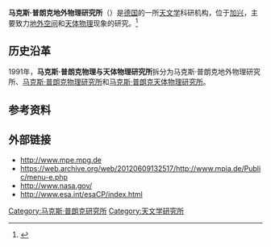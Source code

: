 {{Infobox Organization
|name         = 马克斯·普朗克地外物理研究所<br>Max-Planck-Institut für extraterrestrische Physik
|image        = MPI-Extraterrestrische-Physik_2016-08-15.jpg
|image_border =
|size         = 200px
|caption      =
|map          =
|msize        =
|mcaption     =
|abbreviation = MPE
|motto        =
|formation    = 
|extinction   =
|type         = 研究機構
|status       =
|purpose      =
|headquarters =
|location     = [[德國|德國]][[慕尼黑附近加兴|慕尼黑附近加兴]]
|region_served =
|language     =
|leader_title =
|leader_name  = Ralf Bender, [[赖因哈德·根策尔|赖因哈德·根策尔]](Reinhard Genzel), Paola Caselli und Kirpal Nandra
|main_organ   =
|parent_organization = [[马克斯·普朗克学会|马克斯·普朗克学会]]
|affiliations = 
|num_staff    = 460<ref>siehe [https://www.br.de/fernsehen/ard-alpha/sendungen/campus/doku/campus-forschung-mpe100.html Seite über dieses MPI auf br.de] </ref>
|num_volunteers =
|budget       = 联邦（50％），州（50％） 
|website      = {{URL|http://www.mpe.mpg.de}}
|remarks      =
}}

'''马克斯·普朗克地外物理研究所'''（{{lang-de|'''Max-Planck-Institut für extraterrestrische Physik'''}}）是[[德国|德国]]的一所[[天文学|天文学]]科研机构，位于[[加兴|加兴]]，主要致力[[地外空间|地外空间]]和[[天体物理|天体物理]]现象的研究。<ref name="MPE: History">{{cite web|title=History of the MPE|url=http://www.mpe.mpg.de/history.html#2|accessdate=2012-06-13|archiveurl=https://web.archive.org/web/20110916070822/http://www.mpe.mpg.de/history.html#2|archivedate=2011-09-16}}</ref>

== 历史沿革 ==
1991年，'''马克斯·普朗克物理与天体物理研究所'''拆分为马克斯·普朗克地外物理研究所、[[马克斯·普朗克物理研究所|马克斯·普朗克物理研究所]]和[[马克斯·普朗克天体物理研究所|马克斯·普朗克天体物理研究所]]。

== 参考资料 ==
{{reflist}}

== 外部链接 ==
* http://www.mpe.mpg.de
* https://web.archive.org/web/20120609132517/http://www.mpia.de/Public/menu-e.php
* http://www.nasa.gov/
* http://www.esa.int/esaCP/index.html

{{coord|48|15|42|N|11|40|18|E|type:landmark|display=title}}

{{Authority control}}
{{DEFAULTSORT:}}
[[Category:马克斯·普朗克研究所|Category:马克斯·普朗克研究所]]
[[Category:天文学研究所|Category:天文学研究所]]